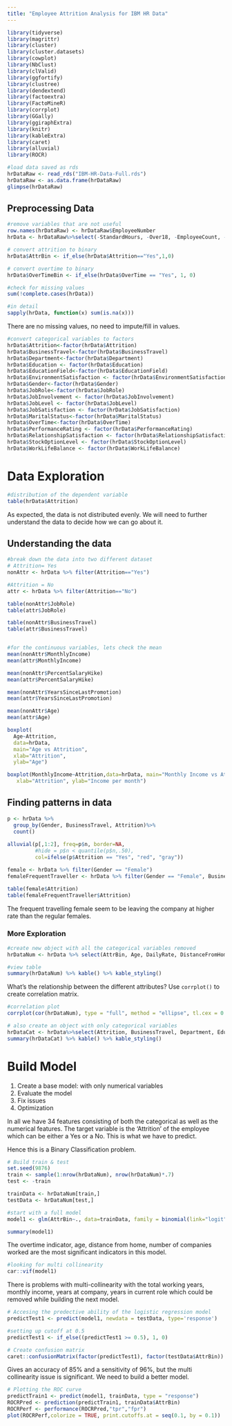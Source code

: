 ```yaml
---
title: "Employee Attrition Analysis for IBM HR Data"
---
```


```r
library(tidyverse)    
library(magrittr)    
library(cluster)    
library(cluster.datasets)    
library(cowplot)    
library(NbClust)    
library(clValid)    
library(ggfortify)    
library(clustree)    
library(dendextend)    
library(factoextra)    
library(FactoMineR)    
library(corrplot)    
library(GGally)    
library(ggiraphExtra)    
library(knitr)    
library(kableExtra)
library(caret)
library(alluvial)
library(ROCR)

```


```r
#load data saved as rds
hrDataRaw <- read_rds("IBM-HR-Data-Full.rds")
hrDataRaw <- as.data.frame(hrDataRaw)
glimpse(hrDataRaw)
```


## Preprocessing Data
```r
#remove variables that are not useful
row.names(hrDataRaw) <- hrDataRaw$EmployeeNumber
hrData <- hrDataRaw%>%select(-StandardHours, -Over18, -EmployeeCount, -EmployeeNumber)

# convert attrition to binary
hrData$AttrBin <- if_else(hrData$Attrition=="Yes",1,0)

# convert overtime to binary
hrData$OverTimeBin <- if_else(hrData$OverTime == "Yes", 1, 0)
```


```r
#check for missing values
sum(!complete.cases(hrData))

#in detail
sapply(hrData, function(x) sum(is.na(x)))
```
There are no missing values, no need to impute/fill in values.


```r
#convert categorical variables to factors
hrData$Attrition<-factor(hrData$Attrition)
hrData$BusinessTravel<-factor(hrData$BusinessTravel)
hrData$Department<-factor(hrData$Department)
hrData$Education <- factor(hrData$Education)
hrData$EducationField<-factor(hrData$EducationField)
hrData$EnvironmentSatisfaction <- factor(hrData$EnvironmentSatisfaction)
hrData$Gender<-factor(hrData$Gender)
hrData$JobRole<-factor(hrData$JobRole)
hrData$JobInvolvement <- factor(hrData$JobInvolvement)
hrData$JobLevel <- factor(hrData$JobLevel)
hrData$JobSatisfaction <- factor(hrData$JobSatisfaction)
hrData$MaritalStatus<-factor(hrData$MaritalStatus)
hrData$OverTime<-factor(hrData$OverTime)
hrData$PerformanceRating <- factor(hrData$PerformanceRating)
hrData$RelationshipSatisfaction <- factor(hrData$RelationshipSatisfaction)
hrData$StockOptionLevel <- factor(hrData$StockOptionLevel)
hrData$WorkLifeBalance <- factor(hrData$WorkLifeBalance)
```


# Data Exploration
```r
#distribution of the dependent variable
table(hrData$Attrition)
```

As expected, the data is not distributed evenly. We will need to further understand the data to decide how we can go about it.

## Understanding the data
```r
#break down the data into two different dataset
# Attrition= Yes
nonAttr <- hrData %>% filter(Attrition=="Yes")

#Attrition = No
attr <- hrData %>% filter(Attrition=="No")

table(nonAttr$JobRole)
table(attr$JobRole)

table(nonAttr$BusinessTravel)
table(attr$BusinessTravel)


#for the continuous variables, lets check the mean
mean(nonAttr$MonthlyIncome)
mean(attr$MonthlyIncome)

mean(nonAttr$PercentSalaryHike)
mean(attr$PercentSalaryHike)

mean(nonAttr$YearsSinceLastPromotion)
mean(attr$YearsSinceLastPromotion)

mean(nonAttr$Age)
mean(attr$Age)

```

```r
boxplot(
  Age~Attrition,
  data=hrData,
  main="Age vs Attrition",
  xlab="Attrition",
  ylab="Age")
```

```r
boxplot(MonthlyIncome~Attrition,data=hrData, main="Monthly Income vs Attrition", 
   xlab="Attrition", ylab="Income per month")
```


## Finding patterns in data
```r
p <- hrData %>%
  group_by(Gender, BusinessTravel, Attrition)%>%
  count()
  
alluvial(p[,1:2], freq=p$n, border=NA,
         #hide = p$n < quantile(p$n,.50),
         col=ifelse(p$Attrition == "Yes", "red", "gray"))

female <- hrData %>% filter(Gender == "Female")
femaleFrequentTraveller <- hrData %>% filter(Gender == "Female", BusinessTravel == "Travel_Frequently")

table(female$Attrition)
table(femaleFrequentTraveller$Attrition)
```
The frequent travelling female seem to be leaving the company at higher rate than the regular females.



### More Exploration
```r
#create new object with all the categorical variables removed
hrDataNum <- hrData %>% select(AttrBin, Age, DailyRate, DistanceFromHome, HourlyRate, MonthlyIncome, MonthlyRate, NumCompaniesWorked, OverTimeBin, PercentSalaryHike, TotalWorkingYears, TrainingTimesLastYear, YearsAtCompany, YearsInCurrentRole, YearsSinceLastPromotion, YearsWithCurrManager)

#view table
summary(hrDataNum) %>% kable() %>% kable_styling()
```


What’s the relationship between the different attributes? 
Use `corrplot()` to create correlation matrix.
```r
#correlation plot
corrplot(cor(hrDataNum), type = "full", method = "ellipse", tl.cex = 0.9)
```


```r
# also create an object with only categorical variables
hrDataCat <- hrData%>%select(Attrition, BusinessTravel, Department, Education, EducationField, EnvironmentSatisfaction, Gender, JobRole, JobInvolvement, JobLevel, JobSatisfaction, MaritalStatus, OverTime, PerformanceRating, RelationshipSatisfaction, StockOptionLevel, WorkLifeBalance)
summary(hrDataCat) %>% kable() %>% kable_styling()
```


# Build Model
1. Create a base model: with only numerical variables
2. Evaluate the model
3. Fix issues
4. Optimization

In all we have 34 features consisting of both the categorical as well as the numerical features. The target variable is the 'Attrition' of the employee which can be either a Yes or a No. This is what we have to predict.

Hence this is a Binary Classification problem.

```r
# Build train & test
set.seed(9876)
train <- sample(1:nrow(hrDataNum), nrow(hrDataNum)*.7)
test <- -train

trainData <- hrDataNum[train,]
testData <- hrDataNum[test,]
```


```r
#start with a full model
model1 <- glm(AttrBin~., data=trainData, family = binomial(link="logit"))

summary(model1)
```
The overtime indicator, age, distance from home, number of companies worked are the most significant indicators in this model.


```r
#looking for multi collinearity
car::vif(model1)
```
There is problems with multi-collinearity with the total working years, monthly income, years at company, years in current role which could be removed while building the next model.


```r
# Accesing the predective ability of the logistic regression model
predictTest1 <- predict(model1, newdata = testData, type='response')

#setting up cutoff at 0.5
predictTest1 <- if_else((predictTest1 >= 0.5), 1, 0)

# Create confusion matrix
caret::confusionMatrix(factor(predictTest1), factor(testData$AttrBin))
```
Gives an accuracy of 85% and a sensitivity of 96%, but the multi collinearity issue is significant. We need to build a better model.


```r
# Plotting the ROC curve
predictTrain1 <- predict(model1, trainData, type = "response")
ROCRPred <- prediction(predictTrain1, trainData$AttrBin)
ROCRPerf <- performance(ROCRPred,"tpr","fpr")
plot(ROCRPerf,colorize = TRUE, print.cutoffs.at = seq(0.1, by = 0.1))
```

